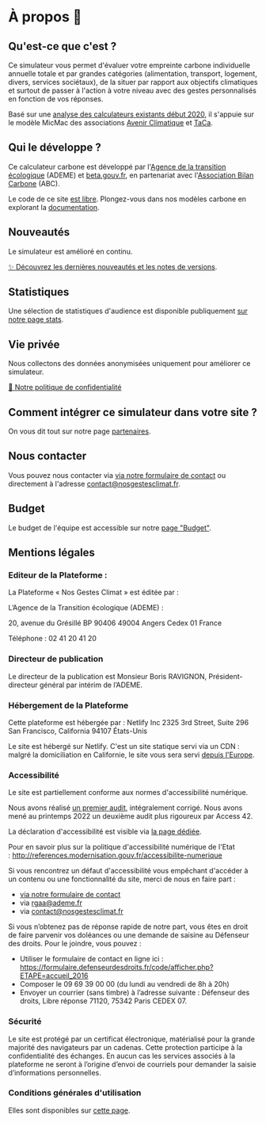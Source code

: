 # À propos 🦔

## Qu'est-ce que c'est ?

Ce simulateur vous permet d'évaluer votre empreinte carbone individuelle
annuelle totale et par grandes catégories (alimentation, transport,
logement, divers, services sociétaux), de la situer par rapport
aux objectifs climatiques et surtout de passer à l'action à votre niveau
avec des gestes personnalisés en fonction de vos réponses.

Basé sur une [analyse des calculateurs existants début
2020](https://abc-transitionbascarbone.fr/wp-content/uploads/2022/03/analyse-des-calculateurs-dempreinte-carbone-individuelle-a-lorigine-de-nos-gestes-climat-vf-.pdf),
il s'appuie sur le modèle MicMac des associations [Avenir
Climatique](https://avenirclimatique.org/les-outils/) et
[TaCa](https://www.taca.asso.fr/).

## Qui le développe ?

Ce calculateur carbone est développé par l'[Agence de la transition
écologique](https://www.ademe.fr/) (ADEME) et
[beta.gouv.fr](https://beta.gouv.fr/), en partenariat avec
l'[Association Bilan Carbone](https://www.associationbilancarbone.fr/)
(ABC).

Le code de ce site [est libre](https://github.com/betagouv/ecolab-data).
Plongez-vous dans nos modèles carbone en explorant la
[documentation](/documentation).

## Nouveautés

Le simulateur est amélioré en continu.

[✨️ Découvrez les dernières nouveautés et les notes de
versions](/nouveautés).

## Statistiques

Une sélection de statistiques d'audience est disponible publiquement [sur notre page stats](/stats).

## Vie privée

Nous collectons des données anonymisées uniquement pour améliorer ce
simulateur.

[🍪 Notre politique de confidentialité](/vie-privée)

## Comment intégrer ce simulateur dans votre site ?

On vous dit tout sur notre page [partenaires](/partenaires).

## Nous contacter

Vous pouvez nous contacter via [via notre formulaire de contact](/contact) ou directement à l'adresse contact@nosgestesclimat.fr.

## Budget

Le budget de l'équipe est accessible sur notre [page "Budget"](/budget).

## Mentions légales

### Editeur de la Plateforme :

La Plateforme « Nos Gestes Climat » est éditée par :

L’Agence de la Transition écologique (ADEME) :

20, avenue du Grésillé
BP 90406
49004 Angers Cedex 01
France

Téléphone : 02 41 20 41 20

### Directeur de publication

Le directeur de la publication est Monsieur Boris RAVIGNON, Président-directeur général par intérim de l’ADEME.

### Hébergement de la Plateforme

Cette plateforme est hébergée par :
Netlify
Inc 2325 3rd Street, Suite 296
San Francisco, California 94107
États-Unis

Le site est hébergé sur Netlify. C'est un site statique servi via un CDN : malgré la domiciliation en Californie, le site vous sera servi [depuis
l'Europe](https://answers.netlify.com/t/is-there-a-list-of-where-netlifys-cdn-pops-are-located/855/2).

### Accessibilité

Le site est partiellement conforme aux normes d'accessibilité numérique.

Nous avons réalisé [un premier
audit](https://github.com/datagir/nosgestesclimat-site/issues/350),
intégralement corrigé. Nous avons mené au printemps 2022 un deuxième
audit plus rigoureux par Access 42.

La déclaration d'accessibilité est visible via [la page
dédiée](/accessibilite).

Pour en savoir plus sur la politique d'accessibilité numérique de l'Etat : http://references.modernisation.gouv.fr/accessibilite-numerique

Si vous rencontrez un défaut d'accessibilité vous empêchant d'accéder à
un contenu ou une fonctionnalité du site, merci de nous en faire part :

- [via notre formulaire de contact](/contact)
- via rgaa@ademe.fr
- via contact@nosgestesclimat.fr

Si vous n’obtenez pas de réponse rapide de notre part, vous êtes en droit de faire parvenir vos
doléances ou une demande de saisine au Défenseur des droits.
Pour le joindre, vous pouvez :

- Utiliser le formulaire de contact en ligne ici : <a target="_blank" rel="noopener noreferrer" href="https://formulaire.defenseurdesdroits.fr/code/afficher.php?ETAPE=accueil_2016">https://formulaire.defenseurdesdroits.fr/code/afficher.php?ETAPE=accueil_2016</a>
- Composer le 09 69 39 00 00 (du lundi au vendredi de 8h à 20h)
- Envoyer un courrier (sans timbre) à l’adresse suivante : Défenseur des droits, Libre réponse 71120, 75342 Paris CEDEX 07.

### Sécurité

Le site est protégé par un certificat électronique, matérialisé pour la grande majorité des
navigateurs par un cadenas. Cette protection participe à la confidentialité des échanges.
En aucun cas les services associés à la plateforme ne seront à l’origine d’envoi de courriels
pour demander la saisie d’informations personnelles.

### Conditions générales d'utilisation

Elles sont disponibles sur [cette page](/cgu).
